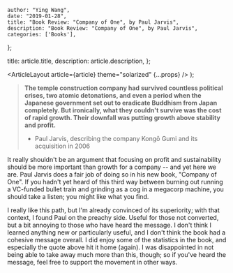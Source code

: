 
    author: "Ying Wang",
    date: "2019-01-28",
    title: "Book Review: "Company of One", by Paul Jarvis",
    description: "Book Review: "Company of One", by Paul Jarvis",
    categories: ['Books'],
};

  title: article.title,
  description: article.description,
};

  <ArticleLayout article={article} theme="solarized" {...props} />
);

> **The temple construction company had survived countless political crises,
> two atomic detonations, and even a period when the Japanese government set
> out to eradicate Buddhism from Japan completely. But ironically, what they
> couldn't survive was the cost of rapid growth. Their downfall was putting
> growth above stability and profit.**
>
> - Paul Jarvis, describing the company Kongō Gumi and its acquisition in 2006

It really shouldn't be an argument that focusing on profit and sustainability
should be more important than growth for a company -- and yet here we are. Paul
Jarvis does a fair job of doing so in his new book, "Company of One". If you
hadn't yet heard of this third way between burning out running a VC-funded
bullet train and grinding as a cog in a megacorp machine, you should take a
listen; you might like what you find.

I really like this path, but I'm already convinced of its superiority; with that
context, I found Paul on the preachy side. Useful for those not converted, but a
bit annoying to those who have heard the message. I don't think I learned
anything new or particularly useful, and I don't think the book had a cohesive
message overall. I did enjoy some of the statistics in the book, and especially
the quote above hit it home (again). I was disappointed in not being able to
take away much more than this, though; so if you've heard the message, feel free
to support the movement in other ways.
